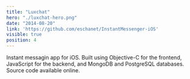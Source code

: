 ```yaml
---
title: "Luxchat"
hero: "./luxchat-hero.png"
date: "2014-08-20"
link: 'https://github.com/eschanet/InstantMessenger-iOS'
visible: true
position: 4
---
```


Instant messagin app for iOS. Built using Objective-C for the frontend, JavaScript for the backend, and MongoDB and PostgreSQL databases. Source code available online.
